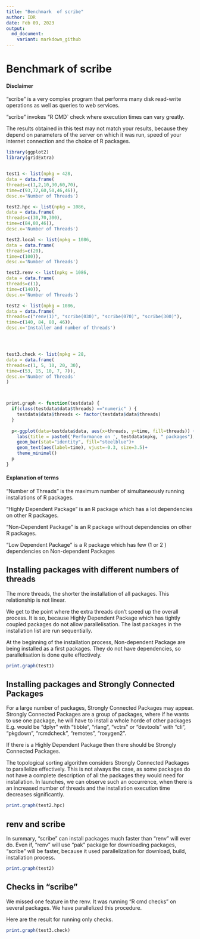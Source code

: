 ```yaml
---
title: "Benchmark  of scribe"
author: IDR
date: Feb 09, 2023
output:
  md_document:
    variant: markdown_github
---
```


# Benchmark  of scribe

#### Disclaimer

"scribe" is a very complex program that performs many disk read-write operations as well as queries to web services.

"scribe" invokes "R CMD` check where execution times can vary greatly.

The results obtained in this test may not match your results, because they depend on parameters of the server on which it was run, speed of your internet connection and the choice of R packages.



```r
library(ggplot2)
library(gridExtra)


test1 <- list(npkg = 428, 
data = data.frame(
threads=c(1,2,10,30,60,70), 
time=c(93,72,60,50,46,46)),
desc.x='Number of Threads')

test2.hpc <- list(npkg = 1086,
data = data.frame(
threads=c(30,70,300), 
time=c(84,80,46)),
desc.x='Number of Threads')

test2.local <- list(npkg = 1086,
data = data.frame(
threads=c(20), 
time=c(100)),
desc.x='Number of Threads')

test2.renv <- list(npkg = 1086,
data = data.frame(
threads=c(1), 
time=c(140)),
desc.x='Number of Threads')

test2 <- list(npkg = 1086,
data = data.frame(
threads=c("renv(1)", "scribe(030)", "scribe(070)", "scribe(300)"), 
time=c(140, 84, 80, 46)),
desc.x='Installer and number of threads')




test3.check <- list(npkg = 28,
data = data.frame(
threads=c(1, 5, 10, 20, 30), 
time=c(53, 15, 10, 7, 7)),
desc.x='Number of Threads'
)



print.graph <- function(testdata) {
  if(class(testdata$data$threads) =="numeric" ) {
    testdata$data$threads <- factor(testdata$data$threads)
  }
  
  p<-ggplot(data=testdata$data, aes(x=threads, y=time, fill=threads)) +
    labs(title = paste0('Performance on ', testdata$npkg, " packages"), x = testdata$desc.x, y = 'Time in min.')+
    geom_bar(stat="identity", fill="steelblue")+
    geom_text(aes(label=time), vjust=-0.3, size=3.5)+
    theme_minimal()
  p
}

```

#### Explanation of terms

"Number of Threads" is the maximum number of simultaneously running installations of R packages.

"Highly Dependent Package" is an R package which has a lot dependencies on other R packages.

"Non-Dependent Package" is an R package without dependencies on other R packages. 

"Low Dependent Package" is a R package which has few (1 or 2 ) dependencies on Non-dependent Packages


## Installing packages with different numbers of threads

The more threads, the shorter the installation of all packages.
This relationship is not linear.

We get to the point where the extra threads don't speed up the overall process. 
It is so, because Highly Dependent Package which has tightly coupled packages do not allow parallelisation.
The last packages in the installation list are run sequentially.

At the beginning of the installation process,  Non-dependent Package are being installed as a first packages. 
They do not have dependencies, so parallelisation is done quite effectively.


```r
print.graph(test1) 
```




## Installing packages and Strongly Connected Packages 

For a large number of packages, Strongly Connected Packages may appear.
Strongly Connected Packages are a group of packages, where if he wants to use one package, he will have to install a whole horde of other packages
E.g. would be "dplyr" with "tibble", "rlang", "vctrs" or "devtools" with "cli", "pkgdown", "rcmdcheck", "remotes", "roxygen2".

If there is a Highly Dependent Package then there should be Strongly Connected Packages. 

The topological sorting algorithm considers Strongly Connected Packages to parallelize effectively. 
This is not always the case, as some packages do not have a complete description of all the packages they would need for installation.
In launches, we can observe such an occurrence, when there is an increased number of threads and the installation execution time decreases significantly.


```r
print.graph(test2.hpc) 
```

## renv and scribe

In summary, "scribe" can install packages much faster than "renv" will ever do.
Even if, "renv" will use "pak" package for downloading packages, "scribe" will be faster, because it used parallelization for download, build, installation process.   

```r
print.graph(test2) 
```


## Checks in "scribe"

We missed one feature in the renv. It was running "R cmd checks" on several packages. 
We have parallelized this procedure.

Here are the result for running only checks.

```r
print.graph(test3.check) 
```



